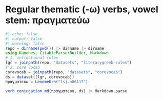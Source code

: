 # Regular thematic (-ω) verbs, vowel stem: πραγματεύω



```julia
#| echo: false
#| output: false
#| warning: false
repo = dirname(pwd()) |> dirname |> dirname
using Kanones, CitableParserBuilder, Markdown
# 1. inflectional rules
lgr = joinpath(repo, "datasets", "literarygreek-rules")
# 2. core vocab
corevocab = joinpath(repo, "datasets", "corevocab")
ds = dataset([lgr, corevocab])
πραγματευω = LexemeUrn("lsj.n86117")
```


```julia
verb_conjugation_md(πραγματευω, ds) |> Markdown.parse
``` 
